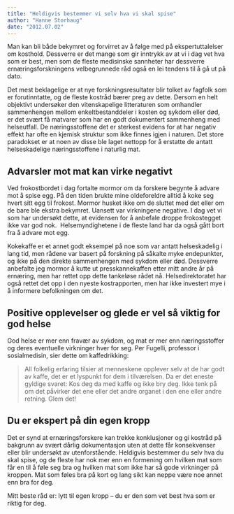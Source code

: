 ```yaml
---
title: "Heldigvis bestemmer vi selv hva vi skal spise"
author: "Hanne Storhaug"
date: "2012.07.02"
---
```


Man kan bli både bekymret og forvirret av å følge med på ekspertuttalelser om kosthold. Dessverre er det mange som gir inntrykk av at vi i dag vet hva som er best, men som de fleste medisinske sannheter har dessverre ernæringsforskningens velbegrunnede råd også en lei tendens til å gå ut på dato.

Det mest beklagelige er at nye forskningsresultater blir tolket av fagfolk som er forutinntatte, og de fleste kostråd bærer preg av dette. Dersom en helt objektivt undersøker den vitenskapelige litteraturen som omhandler sammenhengen mellom enkeltbestanddeler i kosten og sykdom eller død, er det svært få matvarer som har en godt dokumentert sammenheng med helseutfall. De næringsstoffene det er sterkest evidens for at har negativ effekt har ofte en kjemisk struktur som ikke finnes igjen i naturen. Det store paradokset er at noen av disse ble laget nettopp for å erstatte de antatt helseskadelige næringsstoffene i naturlig mat.

## Advarsler mot mat kan virke negativt

Ved frokostbordet i dag fortalte mormor om da forskere begynte å advare mot å spise egg. På den tiden brukte mine oldeforeldre alltid å koke seg hvert sitt egg til frokost. Mormor husket ikke om de sluttet med det eller om de bare ble ekstra bekymret. Uansett var virkningene negative. I dag vet vi som har undersøkt dette, at evidensen for å anbefale droppe frokostegget ikke var god nok.  Helsemyndighetene i de fleste land har da også gått bort fra å advare mot egg.

Kokekaffe er et annet godt eksempel på noe som var antatt helseskadelig i lang tid, men rådene var basert på forskning på såkalte myke endepunkter, og ikke på den direkte sammenhengen med sykdom eller død. Dessverre anbefalte jeg mormor å kutte ut presskannekaffen etter mitt andre år på ernæring, men har rettet opp dette tankeløse rådet nå. Helsedirektoratet har også rettet det opp i den nyeste kostrapporten, men har ikke investert mye i å informere befolkningen om det.

## Positive opplevelser og glede er vel så viktig for god helse

God helse er mer enn fravær av sykdom, og mat er mer enn næringsstoffer og deres eventuelle virkninger hver for seg. Per Fugelli, professor i sosialmedisin, sier dette om kaffedrikking:

> All folkelig erfaring tilsier at menneskene opplever selv at de har godt av kaffe, det er et lyspunkt for dem i tilværelsen. Da er det eneste gyldige svaret: Kos deg da med kaffe og ikke bry deg. Ikke tenk på om det påvirker det ene eller det andre organet i den ene eller andre retning. Glem det!

## Du er ekspert på din egen kropp

Det er synd at ernæringsforskere kan trekke konklusjoner og gi kostråd på bakgrunn av svært dårlig dokumentasjon uten at dette får konsekvenser eller blir undersøkt av utenforstående. Heldigvis bestemmer du selv hva du skal spise, og de fleste har nok mer enn en formening om hvilken mat som får en til å føle seg bra og hvilken mat som ikke har så gode virkninger på kroppen. Mat som føles bra på kort og lang sikt kan neppe være noe annet enn bra for deg.

Mitt beste råd er: lytt til egen kropp – du er den som vet best hva som er riktig for deg.
